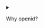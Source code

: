 <details>

<summary>

Why openid?

</summary>

This scope tells the authorization server to return an [id token](/docs/terms/id-token.md) from the /token endpoint.

</details>
